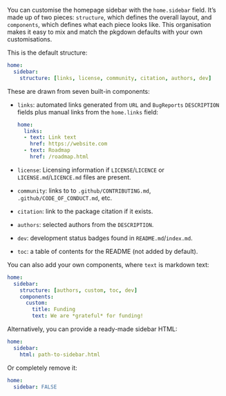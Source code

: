 You can customise the homepage sidebar with the `home.sidebar` field.
It's made up of two pieces: `structure`, which defines the overall layout, and `components`, which defines what each piece looks like.
This organisation makes it easy to mix and match the pkgdown defaults with your own customisations.

This is the default structure:

``` yaml
home:
  sidebar:
    structure: [links, license, community, citation, authors, dev]
```

These are drawn from seven built-in components:

-   `links`: automated links generated from `URL` and `BugReports` `DESCRIPTION` fields plus manual links from the `home.links` field:

    ``` yaml
    home:
      links:
      - text: Link text
        href: https://website.com
      - text: Roadmap
        href: /roadmap.html
    ```

-   `license`: Licensing information if `LICENSE`/`LICENCE` or `LICENSE.md`/`LICENCE.md` files are present.

-   `community`: links to to `.github/CONTRIBUTING.md`, `.github/CODE_OF_CONDUCT.md`, etc.

-   `citation`: link to the package citation if it exists.

-   `authors`: selected authors from the `DESCRIPTION`.

-   `dev`: development status badges found in `README.md`/`index.md`.

-   `toc`: a table of contents for the README (not added by default).

You can also add your own components, where `text` is markdown text:

``` yaml
home:
  sidebar:
    structure: [authors, custom, toc, dev]
    components:
      custom:
        title: Funding
        text: We are *grateful* for funding!
```

Alternatively, you can provide a ready-made sidebar HTML:

``` yaml
home:
  sidebar:
    html: path-to-sidebar.html
```

Or completely remove it:

``` yaml
home:
  sidebar: FALSE
```
